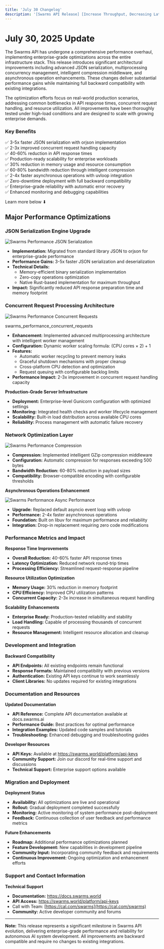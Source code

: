 ```yaml
---
title: 'July 30 Changelog'
description: '[Swarms API Release] [Increase Throughput, Decreasing Latency, and More]'
---
```


# July 30, 2025 Update

The Swarms API has undergone a comprehensive performance overhaul, implementing enterprise-grade optimizations across the entire infrastructure stack. This release introduces significant architectural improvements including advanced JSON serialization, multiprocessing concurrency management, intelligent compression middleware, and asynchronous operation enhancements. These changes deliver substantial performance gains while maintaining full backward compatibility with existing integrations.

The optimization efforts focus on real-world production scenarios, addressing common bottlenecks in API response times, concurrent request handling, and resource utilization. All improvements have been thoroughly tested under high-load conditions and are designed to scale with growing enterprise demands.

### Key Benefits

✅ 3-5x faster JSON serialization with orjson implementation\
✅ 2-3x improved concurrent request handling capacity\
✅ 40-60% reduction in API response times\
✅ Production-ready scalability for enterprise workloads\
✅ 30% reduction in memory usage and resource consumption\
✅ 60-80% bandwidth reduction through intelligent compression\
✅ 2-4x faster asynchronous operations with uvloop integration\
✅ Zero-downtime deployment with full backward compatibility\
✅ Enterprise-grade reliability with automatic error recovery\
✅ Enhanced monitoring and debugging capabilities

Learn more below ⬇

## Major Performance Optimizations

### **JSON Serialization Engine Upgrade**

![Swarms Performance JSON Serialization](https://1877976121-files.gitbook.io/~/files/v0/b/gitbook-x-prod.appspot.com/o/spaces%2Fx6LszjjAhA0BjFIT3Yda%2Fuploads%2FOBOO2KoEPQWHJxaCSXhx%2Fswarms_performance_json_serialization.png?alt=media&#x26;token=3fd98e31-4e4c-4632-aefa-2d496c7491a0)



* **Implementation:** Migrated from standard library JSON to orjson for enterprise-grade performance
* **Performance Gains:** 3-5x faster JSON serialization and deserialization
* **Technical Details:**
  * Memory-efficient binary serialization implementation
  * Zero-copy operations optimization
  * Native Rust-based implementation for maximum throughput
* **Impact:** Significantly reduced API response preparation time and memory footprint

### **Concurrent Request Processing Architecture**

![Swarms Performance Concurrent Requests](https://1877976121-files.gitbook.io/~/files/v0/b/gitbook-x-prod.appspot.com/o/spaces%2Fx6LszjjAhA0BjFIT3Yda%2Fuploads%2FvqoGBajOQfAhQINCP39l%2Fswarms_performance_concurrent_requests.png?alt=media&#x26;token=d37c2b16-a7a5-4165-b627-066db4d8ac57)

swarms\_performance\_concurrent\_requests

* **Enhancement:** Implemented advanced multiprocessing architecture with intelligent worker management
* **Configuration:** Dynamic worker scaling formula: (CPU cores × 2) + 1
* **Features:**
  * Automatic worker recycling to prevent memory leaks
  * Graceful shutdown mechanisms with proper cleanup
  * Cross-platform CPU detection and optimization
  * Request queuing with configurable backlog limits
* **Performance Impact:** 2-3x improvement in concurrent request handling capacity

**Production-Grade Server Infrastructure**

* **Deployment:** Enterprise-level Gunicorn configuration with optimized settings
* **Monitoring:** Integrated health checks and worker lifecycle management
* **Scalability:** Built-in load distribution across available CPU cores
* **Reliability:** Process management with automatic failure recovery

### **Network Optimization Layer**

![Swarms Performance Compression](https://1877976121-files.gitbook.io/~/files/v0/b/gitbook-x-prod.appspot.com/o/spaces%2Fx6LszjjAhA0BjFIT3Yda%2Fuploads%2FqhMmvT08WiBNNaPYsFbZ%2Fswarms_performance_compression.png?alt=media&#x26;token=ed125f70-0ebf-4abc-8327-2c62b66a78ef)

* **Compression:** Implemented intelligent GZip compression middleware
* **Configuration:** Automatic compression for responses exceeding 500 bytes
* **Bandwidth Reduction:** 60-80% reduction in payload sizes
* **Compatibility:** Browser-compatible encoding with configurable thresholds

**Asynchronous Operations Enhancement**

![Swarms Performance Async Performance](https://1877976121-files.gitbook.io/~/files/v0/b/gitbook-x-prod.appspot.com/o/spaces%2Fx6LszjjAhA0BjFIT3Yda%2Fuploads%2FDGEDjAumj1df8W4K0cKi%2Fswarms_performance_async_performance.png?alt=media&#x26;token=7d935084-875f-4d97-9281-c610223224ed)

* **Upgrade:** Replaced default asyncio event loop with uvloop
* **Performance:** 2-4x faster asynchronous operations
* **Foundation:** Built on libuv for maximum performance and reliability
* **Integration:** Drop-in replacement requiring zero code modifications

### Performance Metrics and Impact

**Response Time Improvements**

* **Overall Reduction:** 40-60% faster API response times
* **Latency Optimization:** Reduced network round-trip times
* **Processing Efficiency:** Streamlined request-response pipeline

**Resource Utilization Optimization**

* **Memory Usage:** 30% reduction in memory footprint
* **CPU Efficiency:** Improved CPU utilization patterns
* **Concurrent Capacity:** 2-3x increase in simultaneous request handling

**Scalability Enhancements**

* **Enterprise Ready:** Production-tested reliability and stability
* **Load Handling:** Capable of processing thousands of concurrent requests
* **Resource Management:** Intelligent resource allocation and cleanup

### Development and Integration

**Backward Compatibility**

* **API Endpoints:** All existing endpoints remain functional
* **Response Formats:** Maintained compatibility with previous versions
* **Authentication:** Existing API keys continue to work seamlessly
* **Client Libraries:** No updates required for existing integrations

### Documentation and Resources

**Updated Documentation**

* **API Reference:** Complete API documentation available at docs.swarms.ai
* **Performance Guide:** Best practices for optimal performance
* **Integration Examples:** Updated code samples and tutorials
* **Troubleshooting:** Enhanced debugging and troubleshooting guides

**Developer Resources**

* **API Keys:** Available at https://swarms.world/platform/api-keys
* **Community Support:** Join our discord for real-time support and discussions
* **Technical Support:** Enterprise support options available

### Migration and Deployment

**Deployment Status**

* **Availability:** All optimizations are live and operational
* **Rollout:** Gradual deployment completed successfully
* **Monitoring:** Active monitoring of system performance post-deployment
* **Feedback:** Continuous collection of user feedback and performance metrics

**Future Enhancements**

* **Roadmap:** Additional performance optimizations planned
* **Feature Development:** New capabilities in development pipeline
* **Community Input:** Incorporating community feedback and requirements
* **Continuous Improvement:** Ongoing optimization and enhancement efforts

### Support and Contact Information

**Technical Support**

* **Documentation:** https://docs.swarms.world
* **API Access:** https://swarms.world/platform/api-keys
* Call with Team: [https://cal.com/swarms](https://cal.com/swarms)
* **Community:** Active developer community and forums

***

**Note:** This release represents a significant milestone in Swarms API evolution, delivering enterprise-grade performance and reliability for autonomous AI system development. All improvements are backward compatible and require no changes to existing integrations.